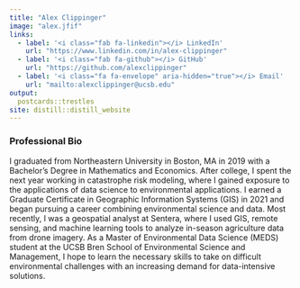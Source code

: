 ```yaml
---
title: "Alex Clippinger"
image: "alex.jfif"
links:
  - label: '<i class="fab fa-linkedin"></i> LinkedIn'
    url: "https://www.linkedin.com/in/alex-clippinger"
  - label: '<i class="fab fa-github"></i> GitHub'
    url: "https://github.com/alexclippinger"
  - label: '<i class="fa fa-envelope" aria-hidden="true"></i> Email'
    url: "mailto:alexclippinger@ucsb.edu"
output:
  postcards::trestles
site: distill::distill_website
---
```


### Professional Bio

I graduated from Northeastern University in Boston, MA in 2019 with a Bachelor’s Degree in Mathematics and Economics. After college, I spent the next year working in catastrophe risk modeling, where I gained exposure to the applications of data science to environmental applications. I earned a Graduate Certificate in Geographic Information Systems (GIS) in 2021 and began pursuing a career combining environmental science and data. Most recently, I was a geospatial analyst at Sentera, where I used GIS, remote sensing, and machine learning tools to analyze in-season agriculture data from drone imagery. As a Master of Environmental Data Science (MEDS) student at the UCSB Bren School of Environmental Science and Management, I hope to learn the necessary skills to take on difficult environmental challenges with an increasing demand for data-intensive solutions.